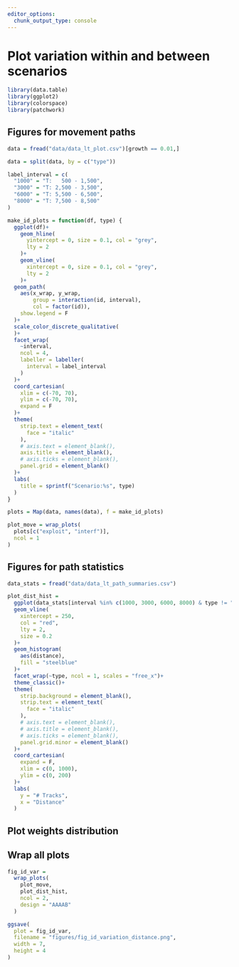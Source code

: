```yaml
---
editor_options: 
  chunk_output_type: console
---
```


# Plot variation within and between scenarios

```r
library(data.table)
library(ggplot2)
library(colorspace)
library(patchwork)
```

## Figures for movement paths

```r
data = fread("data/data_lt_plot.csv")[growth == 0.01,]
```

```r
data = split(data, by = c("type"))
```

```r
label_interval = c(
  "1000" = "T:   500 - 1,500",
  "3000" = "T: 2,500 - 3,500",
  "6000" = "T: 5,500 - 6,500",
  "8000" = "T: 7,500 - 8,500"
)

make_id_plots = function(df, type) {
  ggplot(df)+
    geom_hline(
      yintercept = 0, size = 0.1, col = "grey",
      lty = 2
    )+
    geom_vline(
      xintercept = 0, size = 0.1, col = "grey",
      lty = 2
    )+
  geom_path(
    aes(x_wrap, y_wrap,
        group = interaction(id, interval),
        col = factor(id)),
    show.legend = F
  )+
  scale_color_discrete_qualitative(
  )+
  facet_wrap(
    ~interval,
    ncol = 4,
    labeller = labeller(
      interval = label_interval
    )
  )+
  coord_cartesian(
    xlim = c(-70, 70),
    ylim = c(-70, 70),
    expand = F
  )+
  theme(
    strip.text = element_text(
      face = "italic"
    ),
    # axis.text = element_blank(),
    axis.title = element_blank(),
    # axis.ticks = element_blank(),
    panel.grid = element_blank()
  )+
  labs(
    title = sprintf("Scenario:%s", type)
  )
}
```


```r
plots = Map(data, names(data), f = make_id_plots)

plot_move = wrap_plots(
  plots[c("exploit", "interf")],
  ncol = 1
)
```

## Figures for path statistics

```r
data_stats = fread("data/data_lt_path_summaries.csv")

plot_dist_hist = 
  ggplot(data_stats[interval %in% c(1000, 3000, 6000, 8000) & type != "random"])+
  geom_vline(
    xintercept = 250,
    col = "red",
    lty = 2,
    size = 0.2
  )+
  geom_histogram(
    aes(distance),
    fill = "steelblue"
  )+
  facet_wrap(~type, ncol = 1, scales = "free_x")+
  theme_classic()+
  theme(
    strip.background = element_blank(),
    strip.text = element_text(
      face = "italic"
    ),
    # axis.text = element_blank(),
    # axis.title = element_blank(),
    # axis.ticks = element_blank(),
    panel.grid.minor = element_blank()
  )+
  coord_cartesian(
    expand = F,
    xlim = c(0, 1000),
    ylim = c(0, 200)
  )+
  labs(
    y = "# Tracks",
    x = "Distance"
  )
```

## Plot weights distribution

## Wrap all plots

```r
fig_id_var = 
  wrap_plots(
    plot_move,
    plot_dist_hist,
    ncol = 2,
    design = "AAAAB"
  )

ggsave(
  plot = fig_id_var,
  filename = "figures/fig_id_variation_distance.png",
  width = 7,
  height = 4
)
```

